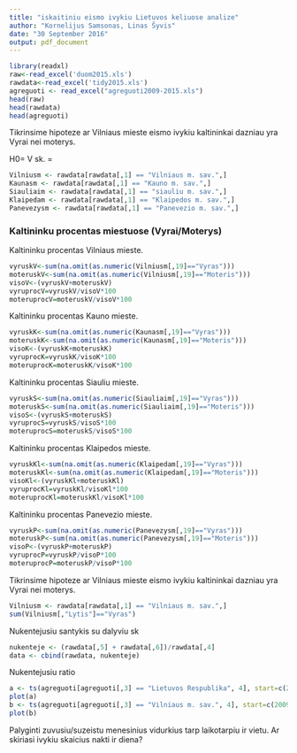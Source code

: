 ```yaml
---
title: "iskaitiniu eismo ivykiu Lietuvos keliuose analize"
author: "Kornelijus Samsonas, Linas Šyvis"
date: "30 September 2016"
output: pdf_document
---
```



```r
library(readxl)
raw<-read_excel('duom2015.xls')
rawdata<-read_excel('tidy2015.xls')
agreguoti <- read_excel("agreguoti2009-2015.xls")
head(raw)
head(rawdata)
head(agreguoti)
```

Tikrinsime hipoteze ar Vilniaus mieste eismo ivykiu kaltininkai dazniau yra Vyrai nei moterys.

H0= V sk. = 

```r
Vilniusm <- rawdata[rawdata[,1] == "Vilniaus m. sav.",]
Kaunasm <- rawdata[rawdata[,1] == "Kauno m. sav.",]
Siauliaim <- rawdata[rawdata[,1] == "siauliu m. sav.",]
Klaipedam <- rawdata[rawdata[,1] == "Klaipedos m. sav.",]
Panevezysm <- rawdata[rawdata[,1] == "Panevezio m. sav.",]

```


### Kaltininku procentas miestuose (Vyrai/Moterys)

Kaltininku procentas Vilniaus mieste.

```r
vyruskV<-sum(na.omit(as.numeric(Vilniusm[,19]=="Vyras")))
moteruskV<-sum(na.omit(as.numeric(Vilniusm[,19]=="Moteris")))
visoV<-(vyruskV+moteruskV)
vyruprocV=vyruskV/visoV*100
moteruprocV=moteruskV/visoV*100
```

Kaltininku procentas Kauno mieste.

```r
vyruskK<-sum(na.omit(as.numeric(Kaunasm[,19]=="Vyras")))
moteruskK<-sum(na.omit(as.numeric(Kaunasm[,19]=="Moteris")))
visoK<-(vyruskK+moteruskK)
vyruprocK=vyruskK/visoK*100
moteruprocK=moteruskK/visoK*100
```

Kaltininku procentas Siauliu mieste.

```r
vyruskS<-sum(na.omit(as.numeric(Siauliaim[,19]=="Vyras")))
moteruskS<-sum(na.omit(as.numeric(Siauliaim[,19]=="Moteris")))
visoS<-(vyruskS+moteruskS)
vyruprocS=vyruskS/visoS*100
moteruprocS=moteruskS/visoS*100
```


Kaltininku procentas Klaipedos mieste.

```r
vyruskKl<-sum(na.omit(as.numeric(Klaipedam[,19]=="Vyras")))
moteruskKl<-sum(na.omit(as.numeric(Klaipedam[,19]=="Moteris")))
visoKl<-(vyruskKl+moteruskKl)
vyruprocKl=vyruskKl/visoKl*100
moteruprocKl=moteruskKl/visoKl*100
```

Kaltininku procentas Panevezio mieste.

```r
vyruskP<-sum(na.omit(as.numeric(Panevezysm[,19]=="Vyras")))
moteruskP<-sum(na.omit(as.numeric(Panevezysm[,19]=="Moteris")))
visoP<-(vyruskP+moteruskP)
vyruprocP=vyruskP/visoP*100
moteruprocP=moteruskP/visoP*100
```



Tikrinsime hipoteze ar Vilniaus mieste eismo ivykiu kaltininkai dazniau yra Vyrai nei moterys.

```r
Vilniusm <- rawdata[rawdata[,1] == "Vilniaus m. sav.",]
sum(Vilniusm[,"Lytis"]=="Vyras")
```

Nukentejusiu santykis su dalyviu sk
```r
nukenteje <- (rawdata[,5] + rawdata[,6])/rawdata[,4]
data <- cbind(rawdata, nukenteje)
```

Nukentejusiu ratio
```r
a <- ts(agreguoti[agreguoti[,3] == "Lietuvos Respublika", 4], start=c(2009,1),  frequency = 12)
plot(a)
b <- ts(agreguoti[agreguoti[,3] == "Vilniaus m. sav.", 4], start=c(2009,1), frequency = 12)
plot(b)
```


Palyginti zuvusiu/suzeistu menesinius vidurkius tarp laikotarpiu ir vietu.
Ar skiriasi ivykiu skaicius nakti ir diena?

